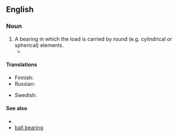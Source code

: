 ==English==

===Noun===
{{en-noun}}

# A bearing in which the load is carried by round (e.g. cylindrical or spherical) elements.
#* {{quote-book|en|year=1959|author=edited by David P. Morgan|title=Steam's Finest Hour|publisher=Kalmbach Publishing Co.|text=In 1930 the proposal of placing all axles of a steam locomotive on '''roller bearings''' was viewed so suspiciously that the Timken Roller Bearing Company couldn't even obtain permission to equip an existing engine at its own expense. (<small>It ended up buying a demonstrator loco and equipping that with roller bearings instead.)</small>}}

====Translations====
{{trans-top|type of bearing}}
* Finnish: {{t+|fi|vierintälaakeri}}
* Russian: {{t|ru|ро́ликовый подши́пник|m}}
{{trans-mid}}
* Swedish: {{t+|sv|rullager}}
{{trans-bottom}}

====See also====
* {{pedialite|Rolling-element bearing}}
* [[ball bearing]]